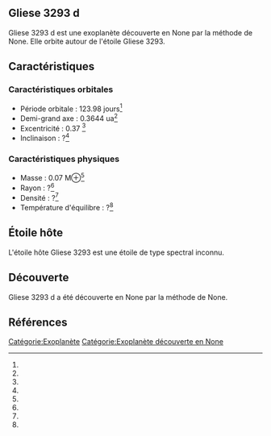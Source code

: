 == Gliese 3293 d ==

{{Infobox Exoplanète
| nom = Gliese 3293 d
| image = 
| légende = 
| étoile = Gliese 3293
| constellation = 
| ascension_droite = 
| déclinaison = 
| distance = ?
| type_spectral = ?
| masse = 0.07 M⊕<ref></ref>
| rayon = ?<ref></ref>
| densité = ?<ref></ref>
| gravité = ?<ref></ref>
| température = ?<ref></ref>
| période = 123.98 j<ref></ref>
| demi_grand_axe = 0.3644 ua<ref></ref>
| excentricité = 0.37 <ref></ref>
| inclinaison = ?<ref></ref>
| méthode_découverte = ?
| date_découverte = ?
| statut = Confirmée
}}

Gliese 3293 d est une exoplanète découverte en None par la méthode de None. Elle orbite autour de l'étoile Gliese 3293.

== Caractéristiques ==

=== Caractéristiques orbitales ===
* Période orbitale : 123.98 jours<ref></ref>
* Demi-grand axe : 0.3644 ua<ref></ref>
* Excentricité : 0.37 <ref></ref>
* Inclinaison : ?<ref></ref>

=== Caractéristiques physiques ===
* Masse : 0.07 M⊕<ref></ref>
* Rayon : ?<ref></ref>
* Densité : ?<ref></ref>
* Température d'équilibre : ?<ref></ref>

== Étoile hôte ==

{{Infobox Étoile
| nom = Gliese 3293
| image = 
| légende = 
| constellation = 
| ascension_droite = 
| déclinaison = 
| distance = ?
| type_spectral = ?
| magnitude_absolue = 
| magnitude_apparente = 
| masse = ?<ref></ref>
| rayon = ?<ref></ref>
| température = ?<ref></ref>
| métallicité = ?<ref></ref>
| âge = ?<ref></ref>
}}

L'étoile hôte Gliese 3293 est une étoile de type spectral inconnu.

== Découverte ==

Gliese 3293 d a été découverte en None par la méthode de None.

== Références ==
<references />

[[Catégorie:Exoplanète]]
[[Catégorie:Exoplanète découverte en None]]
